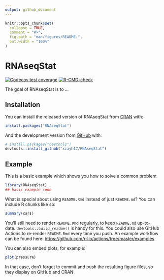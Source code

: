 ```yaml
---
output: github_document
---
```


<!-- README.md is generated from README.Rmd. Please edit that file -->

```r
knitr::opts_chunk$set(
  collapse = TRUE,
  comment = "#>",
  fig.path = "man/figures/README-",
  out.width = "100%"
)
```

# RNAseqStat

<!-- badges: start -->
[![Codecov test coverage](https://codecov.io/gh/xiayh17/RNAseqStat/branch/master/graph/badge.svg)](https://codecov.io/gh/xiayh17/RNAseqStat?branch=master)
[![R-CMD-check](https://github.com/xiayh17/RNAseqStat/workflows/R-CMD-check/badge.svg)](https://github.com/xiayh17/RNAseqStat/actions)
<!-- badges: end -->

The goal of RNAseqStat is to ...

## Installation

You can install the released version of RNAseqStat from [CRAN](https://CRAN.R-project.org) with:

``` r
install.packages("RNAseqStat")
```

And the development version from [GitHub](https://github.com/) with:

``` r
# install.packages("devtools")
devtools::install_github("xiayh17/RNAseqStat")
```
## Example

This is a basic example which shows you how to solve a common problem:

```r
library(RNAseqStat)
## basic example code
```

What is special about using `README.Rmd` instead of just `README.md`? You can include R chunks like so:

```r
summary(cars)
```

You'll still need to render `README.Rmd` regularly, to keep `README.md` up-to-date. `devtools::build_readme()` is handy for this. You could also use GitHub Actions to re-render `README.Rmd` every time you push. An example workflow can be found here: <https://github.com/r-lib/actions/tree/master/examples>.

You can also embed plots, for example:

```r
plot(pressure)
```

In that case, don't forget to commit and push the resulting figure files, so they display on GitHub and CRAN.
